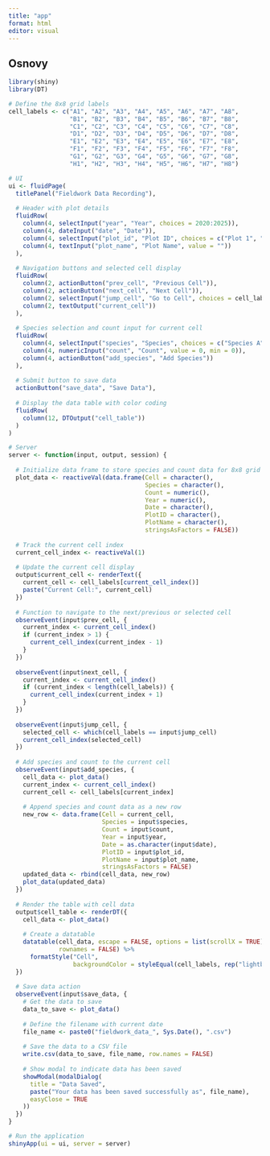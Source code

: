 ```yaml
---
title: "app"
format: html
editor: visual
---
```


## Osnovy

```r
library(shiny)
library(DT)

# Define the 8x8 grid labels
cell_labels <- c("A1", "A2", "A3", "A4", "A5", "A6", "A7", "A8",
                 "B1", "B2", "B3", "B4", "B5", "B6", "B7", "B8",
                 "C1", "C2", "C3", "C4", "C5", "C6", "C7", "C8",
                 "D1", "D2", "D3", "D4", "D5", "D6", "D7", "D8",
                 "E1", "E2", "E3", "E4", "E5", "E6", "E7", "E8",
                 "F1", "F2", "F3", "F4", "F5", "F6", "F7", "F8",
                 "G1", "G2", "G3", "G4", "G5", "G6", "G7", "G8",
                 "H1", "H2", "H3", "H4", "H5", "H6", "H7", "H8")

# UI
ui <- fluidPage(
  titlePanel("Fieldwork Data Recording"),
  
  # Header with plot details
  fluidRow(
    column(4, selectInput("year", "Year", choices = 2020:2025)),
    column(4, dateInput("date", "Date")),
    column(4, selectInput("plot_id", "Plot ID", choices = c("Plot 1", "Plot 2", "Plot 3"))),
    column(4, textInput("plot_name", "Plot Name", value = ""))
  ),
  
  # Navigation buttons and selected cell display
  fluidRow(
    column(2, actionButton("prev_cell", "Previous Cell")),
    column(2, actionButton("next_cell", "Next Cell")),
    column(2, selectInput("jump_cell", "Go to Cell", choices = cell_labels)),
    column(2, textOutput("current_cell"))
  ),
  
  # Species selection and count input for current cell
  fluidRow(
    column(4, selectInput("species", "Species", choices = c("Species A", "Species B", "Species C"))),
    column(4, numericInput("count", "Count", value = 0, min = 0)),
    column(4, actionButton("add_species", "Add Species"))
  ),
  
  # Submit button to save data
  actionButton("save_data", "Save Data"),
  
  # Display the data table with color coding
  fluidRow(
    column(12, DTOutput("cell_table"))
  )
)

# Server
server <- function(input, output, session) {
  
  # Initialize data frame to store species and count data for 8x8 grid
  plot_data <- reactiveVal(data.frame(Cell = character(),
                                      Species = character(),
                                      Count = numeric(),
                                      Year = numeric(),
                                      Date = character(),
                                      PlotID = character(),
                                      PlotName = character(),
                                      stringsAsFactors = FALSE))
  
  # Track the current cell index
  current_cell_index <- reactiveVal(1)
  
  # Update the current cell display
  output$current_cell <- renderText({
    current_cell <- cell_labels[current_cell_index()]
    paste("Current Cell:", current_cell)
  })
  
  # Function to navigate to the next/previous or selected cell
  observeEvent(input$prev_cell, {
    current_index <- current_cell_index()
    if (current_index > 1) {
      current_cell_index(current_index - 1)
    }
  })
  
  observeEvent(input$next_cell, {
    current_index <- current_cell_index()
    if (current_index < length(cell_labels)) {
      current_cell_index(current_index + 1)
    }
  })
  
  observeEvent(input$jump_cell, {
    selected_cell <- which(cell_labels == input$jump_cell)
    current_cell_index(selected_cell)
  })
  
  # Add species and count to the current cell
  observeEvent(input$add_species, {
    cell_data <- plot_data()
    current_index <- current_cell_index()
    current_cell <- cell_labels[current_index]
    
    # Append species and count data as a new row
    new_row <- data.frame(Cell = current_cell,
                          Species = input$species,
                          Count = input$count,
                          Year = input$year,
                          Date = as.character(input$date),
                          PlotID = input$plot_id,
                          PlotName = input$plot_name,
                          stringsAsFactors = FALSE)
    updated_data <- rbind(cell_data, new_row)
    plot_data(updated_data)
  })
  
  # Render the table with cell data
  output$cell_table <- renderDT({
    cell_data <- plot_data()
    
    # Create a datatable
    datatable(cell_data, escape = FALSE, options = list(scrollX = TRUE), 
              rownames = FALSE) %>%
      formatStyle("Cell", 
                  backgroundColor = styleEqual(cell_labels, rep("lightblue", length(cell_labels))))
  })
  
  # Save data action
  observeEvent(input$save_data, {
    # Get the data to save
    data_to_save <- plot_data()
    
    # Define the filename with current date
    file_name <- paste0("fieldwork_data_", Sys.Date(), ".csv")
    
    # Save the data to a CSV file
    write.csv(data_to_save, file_name, row.names = FALSE)
    
    # Show modal to indicate data has been saved
    showModal(modalDialog(
      title = "Data Saved",
      paste("Your data has been saved successfully as", file_name),
      easyClose = TRUE
    ))
  })
}

# Run the application
shinyApp(ui = ui, server = server)

```
